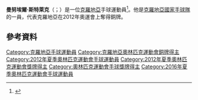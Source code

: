 '''曼努埃爾·斯特萊克'''（{{lang-hr|Manuel Štrlek}}；{{bd|1988年|12月1日}}）是一位[[克羅地亞|克羅地亞]]手球運動員<ref>{{cite web|url=http://ihf.info/files/CompetitionData/153/pdf/CRO.pdf|title=2015 World Championship Roster|publisher=[[International_Handball_Federation|IHF]]|accessdate=15 January 2015|archive-date=2014-12-18|archive-url=https://web.archive.org/web/20141218194554/http://www.ihf.info/files/CompetitionData/153/pdf/CRO.pdf|dead-url=no}}</ref>。他是[[克羅地亞國家手球隊|克羅地亞國家手球隊]]的一員，代表克羅地亞在2012年奧運會上奪得銅牌。

==參考資料==
{{Reflist}}
{{DEFAULTSORT:Strlek, Manuel}}
[[Category:克羅地亞手球運動員|Category:克羅地亞手球運動員]]
[[Category:克羅地亞奧林匹克運動會銅牌得主|Category:克羅地亞奧林匹克運動會銅牌得主]]
[[Category:2012年夏季奧林匹克運動會手球運動員|Category:2012年夏季奧林匹克運動會手球運動員]]
[[Category:2012年夏季奧林匹克運動會獎牌得主|Category:2012年夏季奧林匹克運動會獎牌得主]]
[[Category:奧林匹克運動會手球獎牌得主|Category:奧林匹克運動會手球獎牌得主]]
[[Category:2016年夏季奧林匹克運動會手球運動員|Category:2016年夏季奧林匹克運動會手球運動員]]